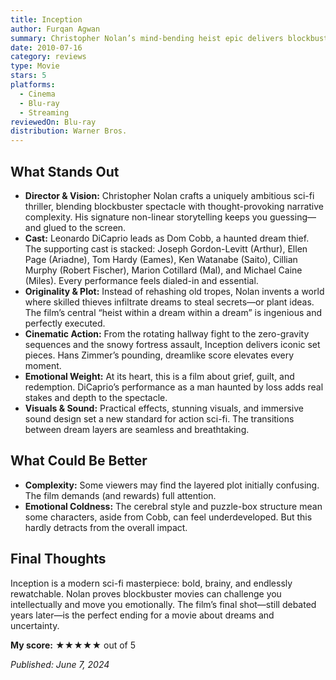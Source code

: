 ```yaml
---
title: Inception
author: Furqan Agwan
summary: Christopher Nolan’s mind-bending heist epic delivers blockbuster action, brainy storytelling, and emotional depth. A modern sci-fi classic that rewards every rewatch.
date: 2010-07-16
category: reviews
type: Movie
stars: 5
platforms:
  - Cinema
  - Blu-ray
  - Streaming
reviewedOn: Blu-ray
distribution: Warner Bros.
---
```


## What Stands Out

- **Director & Vision:** Christopher Nolan crafts a uniquely ambitious sci-fi thriller, blending blockbuster spectacle with thought-provoking narrative complexity. His signature non-linear storytelling keeps you guessing—and glued to the screen.
- **Cast:** Leonardo DiCaprio leads as Dom Cobb, a haunted dream thief. The supporting cast is stacked: Joseph Gordon-Levitt (Arthur), Ellen Page (Ariadne), Tom Hardy (Eames), Ken Watanabe (Saito), Cillian Murphy (Robert Fischer), Marion Cotillard (Mal), and Michael Caine (Miles). Every performance feels dialed-in and essential.
- **Originality & Plot:** Instead of rehashing old tropes, Nolan invents a world where skilled thieves infiltrate dreams to steal secrets—or plant ideas. The film’s central “heist within a dream within a dream” is ingenious and perfectly executed.
- **Cinematic Action:** From the rotating hallway fight to the zero-gravity sequences and the snowy fortress assault, Inception delivers iconic set pieces. Hans Zimmer’s pounding, dreamlike score elevates every moment.
- **Emotional Weight:** At its heart, this is a film about grief, guilt, and redemption. DiCaprio’s performance as a man haunted by loss adds real stakes and depth to the spectacle.
- **Visuals & Sound:** Practical effects, stunning visuals, and immersive sound design set a new standard for action sci-fi. The transitions between dream layers are seamless and breathtaking.

## What Could Be Better

- **Complexity:** Some viewers may find the layered plot initially confusing. The film demands (and rewards) full attention.
- **Emotional Coldness:** The cerebral style and puzzle-box structure mean some characters, aside from Cobb, can feel underdeveloped. But this hardly detracts from the overall impact.

## Final Thoughts

Inception is a modern sci-fi masterpiece: bold, brainy, and endlessly rewatchable. Nolan proves blockbuster movies can challenge you intellectually and move you emotionally. The film’s final shot—still debated years later—is the perfect ending for a movie about dreams and uncertainty.

**My score:** ★★★★★ out of 5

_Published: June 7, 2024_
